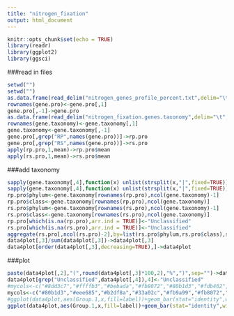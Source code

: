 ---
title: "nitrogen_fixation"
output: html_document
---

```{r setup, include=FALSE}
knitr::opts_chunk$set(echo = TRUE)
library(readr)
library(ggplot2)
library(ggsci)
```
###read in files
```{r}
setwd("")
setwd("")
as.data.frame(read_delim("nitrogen_genes_profile_percent.txt",delim="\t",quote=""))->gene.pro
rownames(gene.pro)<-gene.pro[,1]
gene.pro[,-1]->gene.pro
as.data.frame(read_delim("nitrogen_fixation.genes.taxonomy",delim="\t",quote="",col_names=FALSE))->gene.taxonomy
rownames(gene.taxonomy)<-gene.taxonomy[,1]
gene.taxonomy<-gene.taxonomy[,-1]
gene.pro[,grep("RP",names(gene.pro))]->rp.pro
gene.pro[,grep("RS",names(gene.pro))]->rs.pro
apply(rp.pro,1,mean)->rp.pro$mean
apply(rs.pro,1,mean)->rs.pro$mean
```
###add taxonomy
```{r}
sapply(gene.taxonomy[,4],function(x) unlist(strsplit(x,"|",fixed=TRUE))[4])->gene.taxonomy$phylum
sapply(gene.taxonomy[,4],function(x) unlist(strsplit(x,"|",fixed=TRUE))[5])->gene.taxonomy$class
rp.pro$phylum<-gene.taxonomy[rownames(rp.pro),ncol(gene.taxonomy)-1]
rp.pro$class<-gene.taxonomy[rownames(rp.pro),ncol(gene.taxonomy)]
rs.pro$phylum<-gene.taxonomy[rownames(rs.pro),ncol(gene.taxonomy)-1]
rs.pro$class<-gene.taxonomy[rownames(rs.pro),ncol(gene.taxonomy)]
rp.pro[which(is.na(rp.pro),arr.ind = TRUE)]<-"Unclassified"
rs.pro[which(is.na(rs.pro),arr.ind = TRUE)]<-"Unclassified"
aggregate(rs.pro[,ncol(rs.pro)-2],by=list(rs.pro$phylum,rs.pro$class),sum)->data4plot
data4plot[,3]/sum(data4plot[,3])->data4plot[,3]
data4plot[order(data4plot[,3],decreasing=TRUE),]->data4plot
```
###plot
```{r}
paste(data4plot[,2],"(",round(data4plot[,3]*100,2),"%",")",sep="")->data4plot$label
data4plot[grep("Unclassified",data4plot[,4]),4]<-"Unclassified"
#mycols<-c("#8dd3c7","#ffffb3","#bebada","#fb8072","#80b1d3","#fdb462","#b3de69","#fccde5","#d9d9d9")
mycols<-c("#80b1d3","#eee685","#b2df8a","#33a02c","#fb9a99","#fb8072","#fdbf6f","#ff7f00","#cab2d6")
#ggplot(data4plot,aes(Group.1,x,fill=label))+geom_bar(stat="identity",width=0.9)+coord_polar()+theme(panel.background = element_blank(),axis.ticks = element_blank(),axis.text.y = element_blank(),legend.title = element_blank(),legend.position = "top")+labs(x="",y="")+scale_fill_brewer(palette = "Set3")
ggplot(data4plot,aes(Group.1,x,fill=label))+geom_bar(stat="identity",width=0.9)+coord_polar()+theme(panel.background = element_blank(),axis.ticks = element_blank(),axis.text.y = element_blank(),legend.title = element_blank(),legend.position = "top")+labs(x="",y="")+scale_fill_manual(values = mycols)
```




